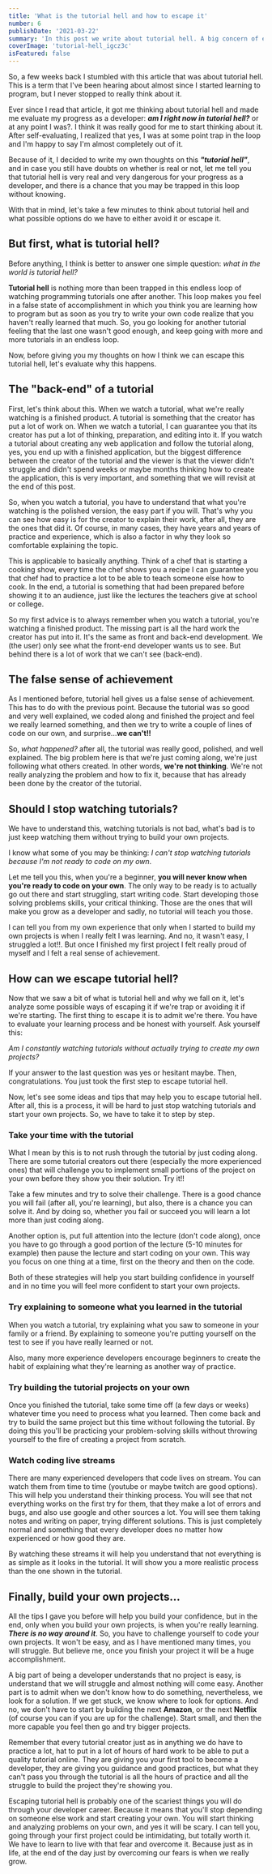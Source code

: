 ```yaml
---
title: 'What is the tutorial hell and how to escape it'
number: 6
publishDate: '2021-03-22'
summary: 'In this post we write about tutorial hell. A big concern of every beginner programmer, we will see exactly what is tutorial hell, why it is dangerous for developers and how to escape it.'
coverImage: 'tutorial-hell_igcz3c'
isFeatured: false
---
```


So, a few weeks back I stumbled with this article that was about tutorial hell. This is a term that I've been hearing about almost since I started learning to program, but I never stopped to really think about it.

Ever since I read that article, it got me thinking about tutorial hell and made me evaluate my progress as a developer: **_am I right now in tutorial hell?_** or at any point I was?. I think it was really good for me to start thinking about it. After self-evaluating, I realized that yes, I was at some point trap in the loop and I'm happy to say I'm almost completely out of it.

Because of it, I decided to write my own thoughts on this **_"tutorial hell"_**, and in case you still have doubts on whether is real or not, let me tell you that tutorial hell is very real and very dangerous for your progress as a developer, and there is a chance that you may be trapped in this loop without knowing.

With that in mind, let's take a few minutes to think about tutorial hell and what possible options do we have to either avoid it or escape it.

## But first, what is tutorial hell?

Before anything, I think is better to answer one simple question: _what in the world is tutorial hell?_

**Tutorial hell** is nothing more than been trapped in this endless loop of watching programming tutorials one after another. This loop makes you feel in a false state of accomplishment in which you think you are learning how to program but as soon as you try to write your own code realize that you haven't really learned that much. So, you go looking for another tutorial feeling that the last one wasn't good enough, and keep going with more and more tutorials in an endless loop.

Now, before giving you my thoughts on how I think we can escape this tutorial hell, let's evaluate why this happens.

## The "back-end" of a tutorial

First, let's think about this. When we watch a tutorial, what we're really watching is a finished product. A tutorial is something that the creator has put a lot of work on. When we watch a tutorial, I can guarantee you that its creator has put a lot of thinking, preparation, and editing into it. If you watch a tutorial about creating any web application and follow the tutorial along, yes, you end up with a finished application, but the biggest difference between the creator of the tutorial and the viewer is that the viewer didn't struggle and didn't spend weeks or maybe months thinking how to create the application, this is very important, and something that we will revisit at the end of this post.

So, when you watch a tutorial, you have to understand that what you're watching is the polished version, the easy part if you will. That's why you can see how easy is for the creator to explain their work, after all, they are the ones that did it. Of course, in many cases, they have years and years of practice and experience, which is also a factor in why they look so comfortable explaining the topic.

This is applicable to basically anything. Think of a chef that is starting a cooking show, every time the chef shows you a recipe I can guarantee you that chef had to practice a lot to be able to teach someone else how to cook. In the end, a tutorial is something that had been prepared before showing it to an audience, just like the lectures the teachers give at school or college.

So my first advice is to always remember when you watch a tutorial, you're watching a finished product. The missing part is all the hard work the creator has put into it. It's the same as front and back-end development. We (the user) only see what the front-end developer wants us to see. But behind there is a lot of work that we can't see (back-end).

## The false sense of achievement

As I mentioned before, tutorial hell gives us a false sense of achievement. This has to do with the previous point. Because the tutorial was so good and very well explained, we coded along and finished the project and feel we really learned something, and then we try to write a couple of lines of code on our own, and surprise...**we can't!!**

So, _what happened?_ after all, the tutorial was really good, polished, and well explained. The big problem here is that we're just coming along, we're just following what others created. In other words, **we're not thinking**. We're not really analyzing the problem and how to fix it, because that has already been done by the creator of the tutorial.

## Should I stop watching tutorials?

We have to understand this, watching tutorials is not bad, what's bad is to just keep watching them without trying to build your own projects.

I know what some of you may be thinking: _I can't stop watching tutorials because I'm not ready to code on my own_.

Let me tell you this, when you're a beginner, **you will never know when you're ready to code on your own**. The only way to be ready is to actually go out there and start struggling, start writing code. Start developing those solving problems skills, your critical thinking. Those are the ones that will make you grow as a developer and sadly, no tutorial will teach you those.

I can tell you from my own experience that only when I started to build my own projects is when I really felt I was learning. And no, it wasn't easy, I struggled a lot!!. But once I finished my first project I felt really proud of myself and I felt a real sense of achievement.

## How can we escape tutorial hell?

Now that we saw a bit of what is tutorial hell and why we fall on it, let's analyze some possible ways of escaping it if we're trap or avoiding it if we're starting. The first thing to escape it is to admit we're there. You have to evaluate your learning process and be honest with yourself. Ask yourself this:

_Am I constantly watching tutorials without actually trying to create my own projects?_

If your answer to the last question was yes or hesitant maybe. Then, congratulations. You just took the first step to escape tutorial hell.

Now, let's see some ideas and tips that may help you to escape tutorial hell. After all, this is a process, it will be hard to just stop watching tutorials and start your own projects. So, we have to take it to step by step.

### Take your time with the tutorial

What I mean by this is to not rush through the tutorial by just coding along. There are some tutorial creators out there (especially the more experienced ones) that will challenge you to implement small portions of the project on your own before they show you their solution. Try it!!

Take a few minutes and try to solve their challenge. There is a good chance you will fail (after all, you're learning), but also, there is a chance you can solve it. And by doing so, whether you fail or succeed you will learn a lot more than just coding along.

Another option is, put full attention into the lecture (don't code along), once you have to go through a good portion of the lecture (5-10 minutes for example) then pause the lecture and start coding on your own. This way you focus on one thing at a time, first on the theory and then on the code.

Both of these strategies will help you start building confidence in yourself and in no time you will feel more confident to start your own projects.

### Try explaining to someone what you learned in the tutorial

When you watch a tutorial, try explaining what you saw to someone in your family or a friend. By explaining to someone you're putting yourself on the test to see if you have really learned or not.

Also, many more experience developers encourage beginners to create the habit of explaining what they're learning as another way of practice.

### Try building the tutorial projects on your own

Once you finished the tutorial, take some time off (a few days or weeks) whatever time you need to process what you learned. Then come back and try to build the same project but this time without following the tutorial. By doing this you'll be practicing your problem-solving skills without throwing yourself to the fire of creating a project from scratch.

### Watch coding live streams

There are many experienced developers that code lives on stream. You can watch them from time to time (youtube or maybe twitch are good options). This will help you understand their thinking process. You will see that not everything works on the first try for them, that they make a lot of errors and bugs, and also use google and other sources a lot. You will see them taking notes and writing on paper, trying different solutions. This is just completely normal and something that every developer does no matter how experienced or how good they are.

By watching these streams it will help you understand that not everything is as simple as it looks in the tutorial. It will show you a more realistic process than the one shown in the tutorial.

## Finally, build your own projects...

All the tips I gave you before will help you build your confidence, but in the end, only when you build your own projects, is when you're really learning. **_There is no way around it_**. So, you have to challenge yourself to code your own projects. It won't be easy, and as I have mentioned many times, you will struggle. But believe me, once you finish your project it will be a huge accomplishment.

A big part of being a developer understands that no project is easy, is understand that we will struggle and almost nothing will come easy. Another part is to admit when we don't know how to do something, nevertheless, we look for a solution. If we get stuck, we know where to look for options. And no, we don't have to start by building the next **Amazon**, or the next **Netflix** (of course you can if you are up for the challenge). Start small, and then the more capable you feel then go and try bigger projects.

Remember that every tutorial creator just as in anything we do have to practice a lot, hat to put in a lot of hours of hard work to be able to put a quality tutorial online. They are giving you your first tool to become a developer, they are giving you guidance and good practices, but what they can't pass you through the tutorial is all the hours of practice and all the struggle to build the project they're showing you.

Escaping tutorial hell is probably one of the scariest things you will do through your developer career. Because it means that you'll stop depending on someone else work and start creating your own. You will start thinking and analyzing problems on your own, and yes it will be scary. I can tell you, going through your first project could be intimidating, but totally worth it. We have to learn to live with that fear and overcome it. Because just as in life, at the end of the day just by overcoming our fears is when we really grow.
